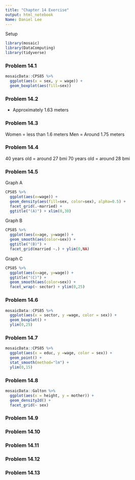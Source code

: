 ```yaml
---
title: "Chapter 14 Exercise"
output: html_notebook
Name: Daniel Lee
---
```


Setup
```r
library(mosaic)
library(DataComputing)
library(tidyverse)
```


### Problem 14.1
```r
mosaicData::CPS85 %>%
  ggplot(aes(x = sex, y = wage)) +
  geom_boxplot(aes(fill=sex))
```


### Problem 14.2
- Approximately 1.63 meters

### Problem 14.3
Women = less than 1.6 meters
Men = Around 1.75 meters

### Problem 14.4
40 years old = around 27 bmi 
70 years old = around 28 bmi

### Problem 14.5
Graph A
```r
CPS85 %>%
  ggplot(aes(x=wage)) +
  geom_density(aes(fill=sex, color=sex), alpha=0.5) +
  facet_grid(.~married) +
  ggtitle("(A)") + xlim(0,30)
```

Graph B
```r
CPS85 %>%
  ggplot(aes(x=age, y=wage)) +
  geom_smooth(aes(color=sex)) +
  ggtitle("(B)") +
  facet_grid(married ~.) + ylim(0,NA)
```

Graph C
```r
CPS85 %>%
  ggplot(aes(x=age, y=wage)) +
  ggtitle("(C)") +
  geom_smooth(aes(color=sex)) +
  facet_wrap(~ sector) + ylim(0,25)
```

### Problem 14.6
```r
mosaicData::CPS85 %>%
  ggplot(aes(x = sector, y =wage, color = sex)) +
  geom_boxplot() +
  ylim(0,25)
```

### Problem 14.7
```r
mosaicData::CPS85 %>%
  ggplot(aes(x = educ, y =wage, color = sex)) +
  geom_point() +
  stat_smooth(method="lm") +
  ylim(0,15)
```

### Problem 14.8
```r
mosaicData::Galton %>%
  ggplot(aes(x = height, y = mother)) +
  geom_density2d() +
  facet_grid(~ sex)
```


### Problem 14.9

### Problem 14.10

### Problem 14.11


### Problem 14.12

### Problem 14.13